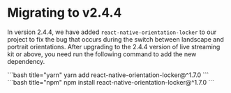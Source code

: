 # Migrating to v2.4.4

In version 2.4.4, we have added `react-native-orientation-locker` to our project to fix the bug that occurs during the switch between landscape and portrait orientations. After upgrading to the 2.4.4 version of live streaming kit or above, you need run the following command to add the new dependency.

<CodeGroup>
```bash title="yarn"
yarn add react-native-orientation-locker@^1.7.0
```
```bash title="npm"
npm install react-native-orientation-locker@^1.7.0
```
</CodeGroup>
